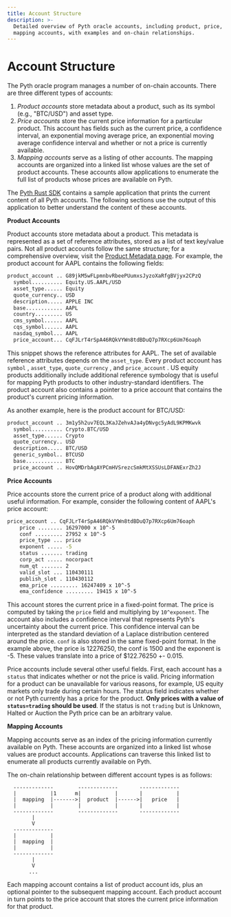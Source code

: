 ```yaml
---
title: Account Structure
description: >-
  Detailed overview of Pyth oracle accounts, including product, price, and
  mapping accounts, with examples and on-chain relationships.
---
```

# Account Structure

The Pyth oracle program manages a number of on-chain accounts. There are three different types of accounts:

1. _Product accounts_ store metadata about a product, such as its symbol (e.g., "BTC/USD") and asset type.
2. _Price accounts_ store the current price information for a particular product. This account has fields such as the current price, a confidence interval, an exponential moving average price, an exponential moving average confidence interval and whether or not a price is currently available.
3. _Mapping accounts_ serve as a listing of other accounts. The mapping accounts are organized into a linked list whose values are the set of product accounts. These accounts allow applications to enumerate the full list of products whose prices are available on Pyth.&#x20;

The [Pyth Rust SDK](https://github.com/pyth-network/pyth-sdk-rs) contains a sample application that prints the current content of all Pyth accounts. The following sections use the output of this application to better understand the content of these accounts.

**Product Accounts**

Product accounts store metadata about a product. This metadata is represented as a set of reference attributes, stored as a list of text key/value pairs. Not all product accounts follow the same structure; for a comprehensive overview, visit the [Product Metadata page](product-metadata.md). For example, the product account for AAPL contains the following fields:

```sh copy
product_account .. G89jkM5wFLpmnbvRbeePUumxsJyzoXaRfgBVjyx2CPzQ
  symbol.......... Equity.US.AAPL/USD
  asset_type...... Equity
  quote_currency.. USD
  description..... APPLE INC
  base............ AAPL
  country......... US
  cms_symbol...... AAPL
  cqs_symbol...... AAPL
  nasdaq_symbol... AAPL
  price_account... CqFJLrT4rSpA46RQkVYWn8tdBDuQ7p7RXcp6Um76oaph
```

This snippet shows the reference attributes for AAPL. The set of available reference attributes depends on the `asset_type`. Every product account has `symbol` , `asset_type`, `quote_currency` , and `price_account` . US equity products additionally include additional reference symbology that is useful for mapping Pyth products to other industry-standard identifiers. The product account also contains a pointer to a price account that contains the product's current pricing information.&#x20;

As another example, here is the product account for BTC/USD:

```sh copy
product_account .. 3m1y5h2uv7EQL3KaJZehvAJa4yDNvgc5yAdL9KPMKwvk
  symbol.......... Crypto.BTC/USD
  asset_type...... Crypto
  quote_currency.. USD
  description..... BTC/USD
  generic_symbol.. BTCUSD
  base............ BTC
  price_account .. HovQMDrbAgAYPCmHVSrezcSmkMtXSSUsLDFANExrZh2J
```

**Price Accounts**

Price accounts store the current price of a product along with additional useful information. For example, consider the following content of AAPL's price account:&#x20;

```sh copy
price_account .. CqFJLrT4rSpA46RQkVYWn8tdBDuQ7p7RXcp6Um76oaph
    price ........ 16297000 x 10^-5
    conf ......... 27952 x 10^-5
    price_type ... price
    exponent ..... -5
    status ....... trading
    corp_act ..... nocorpact
    num_qt ....... 2
    valid_slot ... 110430111
    publish_slot . 110430112
    ema_price ......... 16247409 x 10^-5
    ema_confidence ......... 19415 x 10^-5
```

This account stores the current price in a fixed-point format. The price is computed by taking the `price` field and multiplying by `10^exponent`. The account also includes a confidence interval that represents Pyth's uncertainty about the current price. This confidence interval can be interpreted as the standard deviation of a Laplace distribution centered around the price. `conf` is also stored in the same fixed-point format. In the example above, the price is 12276250, the conf is 1500 and the exponent is -5. These values translate into a price of \$122.76250 +- 0.015.

Price accounts include several other useful fields. First, each account has a `status` that indicates whether or not the price is valid. Pricing information for a product can be unavailable for various reasons, for example, US equity markets only trade during certain hours. The status field indicates whether or not Pyth currently has a price for the product. **Only prices with a value of `status=trading` should be used**. If the status is not `trading` but is Unknown, Halted or Auction the Pyth price can be an arbitrary value.

**Mapping Accounts**

Mapping accounts serve as an index of the pricing information currently available on Pyth. These accounts are organized into a linked list whose values are product accounts. Applications can traverse this linked list to enumerate all products currently available on Pyth.

The on-chain relationship between different account types is as follows:

```
  -------------        -------------       -------------
  |           |1      m|           |       |           |
  |  mapping  |------->|  product  |------>|   price   |
  |           |        |           |       |           |
  -------------        -------------       -------------
        |
        V
  -------------
  |           |
  |  mapping  |
  |           |
  -------------
        |
        V
       ...
```

Each mapping account contains a list of product account ids, plus an optional pointer to the subsequent mapping account. Each product account in turn points to the price account that stores the current price information for that product.&#x20;
